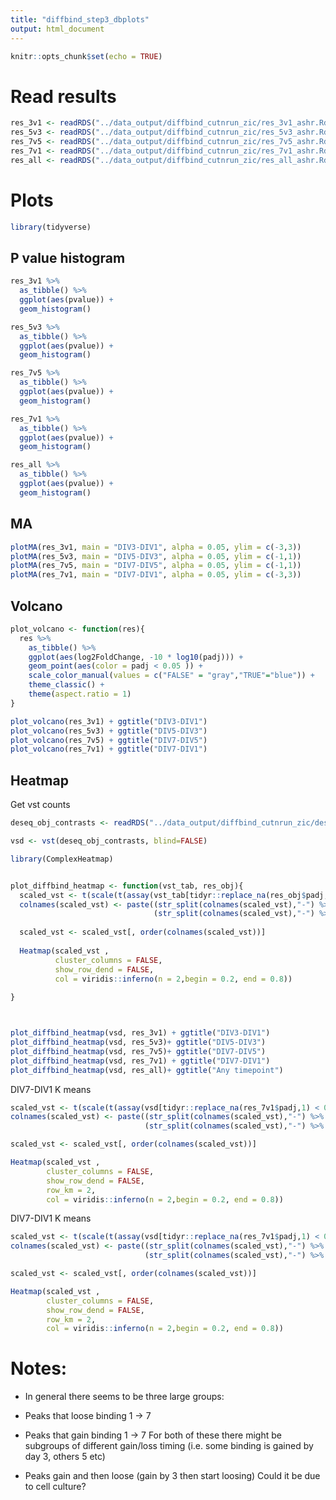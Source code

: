 ```yaml
---
title: "diffbind_step3_dbplots"
output: html_document
---
```


```r
knitr::opts_chunk$set(echo = TRUE)
```

# Read results

```r
res_3v1 <- readRDS("../data_output/diffbind_cutnrun_zic/res_3v1_ashr.Rds")
res_5v3 <- readRDS("../data_output/diffbind_cutnrun_zic/res_5v3_ashr.Rds")
res_7v5 <- readRDS("../data_output/diffbind_cutnrun_zic/res_7v5_ashr.Rds")
res_7v1 <- readRDS("../data_output/diffbind_cutnrun_zic/res_7v1_ashr.Rds")
res_all <- readRDS("../data_output/diffbind_cutnrun_zic/res_all_ashr.Rds")
```

# Plots
```r
library(tidyverse)
```

## P value histogram

```r
res_3v1 %>%
  as_tibble() %>%
  ggplot(aes(pvalue)) +
  geom_histogram()

res_5v3 %>%
  as_tibble() %>%
  ggplot(aes(pvalue)) +
  geom_histogram()

res_7v5 %>%
  as_tibble() %>%
  ggplot(aes(pvalue)) +
  geom_histogram()

res_7v1 %>%
  as_tibble() %>%
  ggplot(aes(pvalue)) +
  geom_histogram()

res_all %>%
  as_tibble() %>%
  ggplot(aes(pvalue)) +
  geom_histogram()

```

## MA 

```r
plotMA(res_3v1, main = "DIV3-DIV1", alpha = 0.05, ylim = c(-3,3)) 
plotMA(res_5v3, main = "DIV5-DIV3", alpha = 0.05, ylim = c(-1,1))
plotMA(res_7v5, main = "DIV7-DIV5", alpha = 0.05, ylim = c(-1,1))
plotMA(res_7v1, main = "DIV7-DIV1", alpha = 0.05, ylim = c(-3,3))

```

## Volcano

```r
plot_volcano <- function(res){
  res %>%
    as_tibble() %>%
    ggplot(aes(log2FoldChange, -10 * log10(padj))) +
    geom_point(aes(color = padj < 0.05 )) +
    scale_color_manual(values = c("FALSE" = "gray","TRUE"="blue")) +
    theme_classic() +
    theme(aspect.ratio = 1) 
}
```

```r
plot_volcano(res_3v1) + ggtitle("DIV3-DIV1")
plot_volcano(res_5v3) + ggtitle("DIV5-DIV3")
plot_volcano(res_7v5) + ggtitle("DIV7-DIV5")
plot_volcano(res_7v1) + ggtitle("DIV7-DIV1")

```

## Heatmap

Get vst counts
```r
deseq_obj_contrasts <- readRDS("../data_output/diffbind_cutnrun_zic/deseq_obj_contrasts.Rds")

vsd <- vst(deseq_obj_contrasts, blind=FALSE)


```

```r
library(ComplexHeatmap)


plot_diffbind_heatmap <- function(vst_tab, res_obj){
  scaled_vst <- t(scale(t(assay(vst_tab[tidyr::replace_na(res_obj$padj,1) < 0.05,]))))
  colnames(scaled_vst) <- paste((str_split(colnames(scaled_vst),"-") %>% map_chr(2)),
                                (str_split(colnames(scaled_vst),"-") %>% map_chr(1)),sep = "-")
  
  scaled_vst <- scaled_vst[, order(colnames(scaled_vst))]
  
  Heatmap(scaled_vst ,
          cluster_columns = FALSE,
          show_row_dend = FALSE,
          col = viridis::inferno(n = 2,begin = 0.2, end = 0.8))
  
} 




```

```r
plot_diffbind_heatmap(vsd, res_3v1) + ggtitle("DIV3-DIV1")
plot_diffbind_heatmap(vsd, res_5v3)+ ggtitle("DIV5-DIV3")
plot_diffbind_heatmap(vsd, res_7v5)+ ggtitle("DIV7-DIV5")
plot_diffbind_heatmap(vsd, res_7v1) + ggtitle("DIV7-DIV1")
plot_diffbind_heatmap(vsd, res_all)+ ggtitle("Any timepoint")
```

DIV7-DIV1 K means

```r
scaled_vst <- t(scale(t(assay(vsd[tidyr::replace_na(res_7v1$padj,1) < 0.05,]))))
colnames(scaled_vst) <- paste((str_split(colnames(scaled_vst),"-") %>% map_chr(2)),
                              (str_split(colnames(scaled_vst),"-") %>% map_chr(1)),sep = "-")

scaled_vst <- scaled_vst[, order(colnames(scaled_vst))]

Heatmap(scaled_vst ,
        cluster_columns = FALSE,
        show_row_dend = FALSE,
        row_km = 2,
        col = viridis::inferno(n = 2,begin = 0.2, end = 0.8))

```

DIV7-DIV1 K means

```r
scaled_vst <- t(scale(t(assay(vsd[tidyr::replace_na(res_7v1$padj,1) < 0.05 & abs(tidyr::replace_na(res_7v1$log2FoldChange,1)) > 1.5,]))))
colnames(scaled_vst) <- paste((str_split(colnames(scaled_vst),"-") %>% map_chr(2)),
                              (str_split(colnames(scaled_vst),"-") %>% map_chr(1)),sep = "-")

scaled_vst <- scaled_vst[, order(colnames(scaled_vst))]

Heatmap(scaled_vst ,
        cluster_columns = FALSE,
        show_row_dend = FALSE,
        row_km = 2,
        col = viridis::inferno(n = 2,begin = 0.2, end = 0.8))

```

# Notes: 

- In general there seems to be three large groups:

- Peaks that loose binding 1 -> 7
- Peaks that gain binding 1 -> 7 
For both of these there might be subgroups of different gain/loss timing (i.e. some binding is gained by day 3, others 5 etc)
- Peaks gain and then loose (gain by 3 then start loosing) Could it be due to cell culture?



